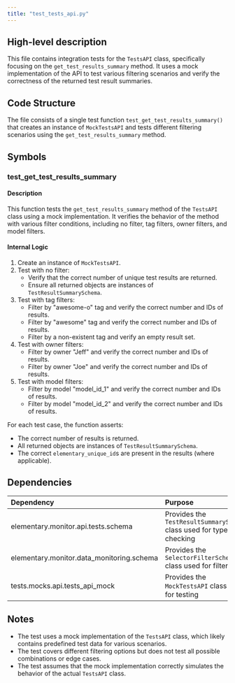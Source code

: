 ```yaml
---
title: "test_tests_api.py"
---
```


## High-level description
This file contains integration tests for the `TestsAPI` class, specifically focusing on the `get_test_results_summary` method. It uses a mock implementation of the API to test various filtering scenarios and verify the correctness of the returned test result summaries.

## Code Structure
The file consists of a single test function `test_get_test_results_summary()` that creates an instance of `MockTestsAPI` and tests different filtering scenarios using the `get_test_results_summary` method.

## Symbols

### test_get_test_results_summary
#### Description
This function tests the `get_test_results_summary` method of the `TestsAPI` class using a mock implementation. It verifies the behavior of the method with various filter conditions, including no filter, tag filters, owner filters, and model filters.

#### Internal Logic
1. Create an instance of `MockTestsAPI`.
2. Test with no filter:
   - Verify that the correct number of unique test results are returned.
   - Ensure all returned objects are instances of `TestResultSummarySchema`.
3. Test with tag filters:
   - Filter by "awesome-o" tag and verify the correct number and IDs of results.
   - Filter by "awesome" tag and verify the correct number and IDs of results.
   - Filter by a non-existent tag and verify an empty result set.
4. Test with owner filters:
   - Filter by owner "Jeff" and verify the correct number and IDs of results.
   - Filter by owner "Joe" and verify the correct number and IDs of results.
5. Test with model filters:
   - Filter by model "model_id_1" and verify the correct number and IDs of results.
   - Filter by model "model_id_2" and verify the correct number and IDs of results.

For each test case, the function asserts:
- The correct number of results is returned.
- All returned objects are instances of `TestResultSummarySchema`.
- The correct `elementary_unique_id`s are present in the results (where applicable).

## Dependencies
| Dependency | Purpose |
|:-----------|:--------|
| elementary.monitor.api.tests.schema | Provides the `TestResultSummarySchema` class used for type checking |
| elementary.monitor.data_monitoring.schema | Provides the `SelectorFilterSchema` class used for filtering |
| tests.mocks.api.tests_api_mock | Provides the `MockTestsAPI` class used for testing |

## Notes
- The test uses a mock implementation of the `TestsAPI` class, which likely contains predefined test data for various scenarios.
- The test covers different filtering options but does not test all possible combinations or edge cases.
- The test assumes that the mock implementation correctly simulates the behavior of the actual `TestsAPI` class.